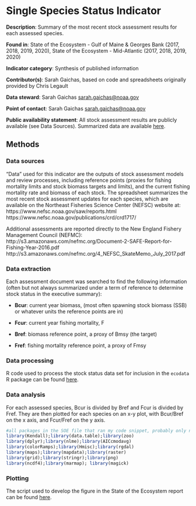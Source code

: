 # Single Species Status Indicator {#stockstatus}


**Description**: Summary of the most recent stock assessment results for each assessed species.

**Found in**: State of the Ecosystem - Gulf of Maine & Georges Bank (2017, 2018, 2019, 2020), State of the Ecosystem - Mid-Atlantic (2017, 2018, 2019, 2020)

**Indicator category**: Synthesis of published information

**Contributor(s)**: Sarah Gaichas, based on code and spreadsheets originally provided by Chris Legault

**Data steward**: Sarah Gaichas <sarah.gaichas@noaa.gov>

**Point of contact**: Sarah Gaichas <sarah.gaichas@noaa.gov>

**Public availability statement**: All stock assessment results are publicly available (see Data Sources). Summarized data are available [here](http://comet.nefsc.noaa.gov/erddap/tabledap/assess_soe_v1.htmlTable?No,Entity_Name,Science_Center,Assessment_Year,Last_Data_Year,Assessment_Level,Citation,Comments,Best_F,F_Year,Flimit,Fmsy,F_Flimit,F_Fmsy,Best_B,B_Year,B_Blimit,B_Bmsy,Stock_Level_Relative_to_Bmsy,Bmsy,Blim).

## Methods

### Data sources
<!--Please provide a text description of data sources, inlcuding primary collection methods. What equipment was used to turn signal to data? From which vessel were data collected and how? What quality control procedures were employed, if any?--> 

"Data" used for this indicator are the outputs of stock assessment models and review processes, including reference points (proxies for fishing mortality limits and stock biomass targets and limits), and the current fishing mortality rate and biomass of each stock. The spreadsheet summarizes the most recent stock assessment updates for each species, which are available on the Northeast Fisheries Science Center (NEFSC) website at:
https://www.nefsc.noaa.gov/saw/reports.html  
https://www.nefsc.noaa.gov/publications/crd/crd1717/

Additional assessments are reported directly to the New England Fishery Management Council (NEFMC):
http://s3.amazonaws.com/nefmc.org/Document-2-SAFE-Report-for-Fishing-Year-2016.pdf  
http://s3.amazonaws.com/nefmc.org/4_NEFSC_SkateMemo_July_2017.pdf



### Data extraction

Each assessment document was searched to find the following information (often but not always summarized under a term of reference to determine stock status in the executive summary):

*    **Bcur**: current year biomass, (most often spawning stock biomass (SSB) or whatever units the reference points are in)

*    **Fcur**: current year fishing mortality, F

*    **Bref**: biomass reference point, a proxy of Bmsy (the target)

*    **Fref**: fishing mortality reference point, a proxy of Fmsy

### Data processing

R code used to process the stock status data set for inclusion in the `ecodata` R package can be found [here](https://github.com/NOAA-EDAB/ecodata/blob/master/data-raw/get_stocks.R).

### Data analysis
<!--Text description of analysis methods, similar in structure and detail to a peer-reviewed paper methods section-->

For each assessed species, Bcur is divided by Bref and Fcur is divided by Fref. They are then plotted for each species on an x-y plot, with Bcur/Bref on the x axis, and Fcur/Fref on the y axis. 

<!--What packages or libraries did you use in your work flow?-->
```r
#all packages in the SOE file that ran my code snippet, probably only need data.table
library(Kendall);library(data.table);library(zoo)
library(dplyr);library(nlme);library(AICcmodavg)
library(colorRamps);library(Hmisc);library(rgdal)
library(maps);library(mapdata);library(raster)
library(grid);library(stringr);library(png)
library(ncdf4);library(marmap); library(magick)


```

<!--Include accompanying R code, pseudocode, flow of scripts, and/or link to location of code used in analyses.-->

### Plotting

The script used to develop the figure in the State of the Ecosystem report can be found [here](https://github.com/NOAA-EDAB/ecodata/blob/master/chunk-scripts/human_dimensions.Rmd-stock-status1.R).

```r

```

